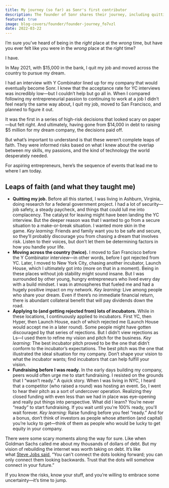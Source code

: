 ```yaml
---
title: My journey (so far) as Sonr's first contributor
description: The founder of Sonr shares their journey, including quitting their job, moving across the country, applying to incubators, and fundraising before feeling ready. They emphasize the importance of taking informed risks, surrounding oneself with like-minded individuals, and not letting fear or others' opinions hold you back from pursuing your entrepreneurial dreams.
featured: true
image: blog-covers/founder/founder-journey_fo7vzl
date: 2022-03-22
---
```


I’m sure you’ve heard of being in the *right* place at the *wrong* time, but have you ever felt like you were in the *wrong* place at the *right* time?

I have.

In May 2021, with $15,000 in the bank, I quit my job and moved across the country to pursue my dream.

I had an interview with Y Combinator lined up for my company that would eventually become Sonr. I knew that the acceptance rate for YC interviews was incredibly low—but I couldn’t help but go all in. When I compared following my entrepreneurial passion to continuing to work at a job I didn’t feel nearly the same way about, I quit my job, moved to San Francisco, and planned to figure it out.

It was the first in a series of high-risk decisions that looked scary on paper—but felt right. And ultimately, having gone from $14,000 in debt to raising $5 million for my dream company, the decisions paid off.

But what’s important to understand is that these weren’t complete leaps of faith. They were informed risks based on what I knew about the overlap between my skills, my passions, and the kind of technology the world desperately needed.

For aspiring entrepreneurs, here’s the sequence of events that lead me to where I am today.

## **Leaps of faith (and what they taught me)**

- **Quitting my job.** Before all this started, I was living in Ashburn, Virginia, doing research for a federal government project. I had a lot of security—job safety, a steady paycheck, and things that could lull me into complacency. The catalyst for leaving might have been landing the YC interview. But the deeper reason was that I wanted to go from a secure situation to a make-or-break situation. I wanted more skin in the game. *Key learning:* Friends and family want you to be safe and secure, so they’ll probably discourage you from chasing a dream that involves risk. Listen to their voices, but don’t let them be determining factors in how you handle your life.
- **Moving across the country (twice).** I moved to San Francisco before the Y Combinator interview—in other words, before I got rejected from YC. Later, I moved to New York City, chasing another incubator, Launch House, which I ultimately got into (more on that in a moment). Being in these places without job stability might sound insane. But I was surrounded by other young, hungry entrepreneurs who lived every day with a build mindset. I was in atmospheres that fueled me and had a hugely positive impact on my network. *Key learning:* Live among people who share your dream. Even if there’s no immediate financial return, there is abundant collateral benefit that will pay dividends down the road.
- **Applying to (and getting rejected from) lots of incubators.** While in these locations, I continuously applied to incubators. First YC, then Hyper, then Launch House, each of which rejected me (Launch House would accept me in a later round). Some people might have gotten discouraged by that series of rejections. But I didn’t view rejections as Ls—I used them to refine my vision and pitch for the business. *Key learning:* The best incubator pitch proved to be the one that didn’t conform to the incubator’s expectations. The best pitch was the one that illustrated the ideal situation for my company. Don’t shape your vision to what the incubator wants; find incubators that can help fulfill your vision.
- **Fundraising before I was ready.** In the early days building my company, peers would often urge me to start fundraising. I resisted on the grounds that I “wasn’t ready.” A quick story. When I was living in NYC, I heard that a competitor (who raised a round) was hosting an event. So, I went to hear their pitch as a sort of undercover operation. Realizing they closed funding with even less than we had in place was eye-opening and really put things into perspective. What did I learn? You’re never “ready” to start fundraising. If you wait until you're 100% ready, you'll wait forever. *Key learning:* Raise funding before you feel “ready.” And for a bonus, don’t think of investors as people whose attention (and capital) you’re lucky to get—think of them as people who would be lucky to get equity in your company.

There were some scary moments along the way for sure. Like when Goldman Sachs called me about my thousands of dollars of debt. But my vision of rebuilding the internet was worth taking on debt. It’s like what [Steve Jobs said](https://news.stanford.edu/2005/06/12/youve-got-find-love-jobs-says/), “You can't connect the dots looking forward; you can only connect them looking backwards. Trust that the dots will somehow connect in your future.”

If you know the risks, know your stuff, and you’re willing to embrace some uncertainty—it’s time to jump.
